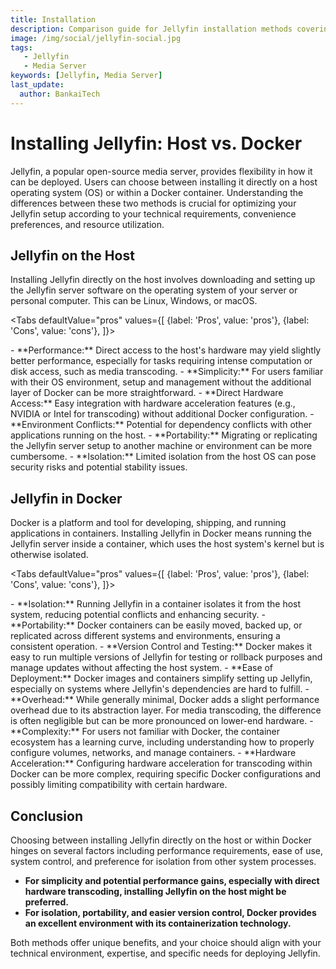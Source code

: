 ```yaml
---
title: Installation
description: Comparison guide for Jellyfin installation methods covering host vs Docker deployment with pros, cons, and best practices for each approach.
image: /img/social/jellyfin-social.jpg
tags:
   - Jellyfin
   - Media Server
keywords: [Jellyfin, Media Server]
last_update:
  author: BankaiTech
---
```



# **Installing Jellyfin: Host vs. Docker**

Jellyfin, a popular open-source media server, provides flexibility in how it can be deployed. Users can choose between installing it directly on a host operating system (OS) or within a Docker container. Understanding the differences between these two methods is crucial for optimizing your Jellyfin setup according to your technical requirements, convenience preferences, and resource utilization.

## **Jellyfin on the Host**

Installing Jellyfin directly on the host involves downloading and setting up the Jellyfin server software on the operating system of your server or personal computer. This can be Linux, Windows, or macOS.

<Tabs
  defaultValue="pros"
  values={[
    {label: 'Pros', value: 'pros'},
    {label: 'Cons', value: 'cons'},
  ]}>

<TabItem value="pros">
- **Performance:** Direct access to the host's hardware may yield slightly better performance, especially for tasks requiring intense computation or disk access, such as media transcoding.
- **Simplicity:** For users familiar with their OS environment, setup and management without the additional layer of Docker can be more straightforward.
- **Direct Hardware Access:** Easy integration with hardware acceleration features (e.g., NVIDIA or Intel for transcoding) without additional Docker configuration.
</TabItem>

<TabItem value="cons">
- **Environment Conflicts:** Potential for dependency conflicts with other applications running on the host.
- **Portability:** Migrating or replicating the Jellyfin server setup to another machine or environment can be more cumbersome.
- **Isolation:** Limited isolation from the host OS can pose security risks and potential stability issues.
</TabItem>
</Tabs>

## **Jellyfin in Docker**

Docker is a platform and tool for developing, shipping, and running applications in containers. Installing Jellyfin in Docker means running the Jellyfin server inside a container, which uses the host system's kernel but is otherwise isolated.

<Tabs
  defaultValue="pros"
  values={[
    {label: 'Pros', value: 'pros'},
    {label: 'Cons', value: 'cons'},
  ]}>

<TabItem value="pros">
- **Isolation:** Running Jellyfin in a container isolates it from the host system, reducing potential conflicts and enhancing security.
- **Portability:** Docker containers can be easily moved, backed up, or replicated across different systems and environments, ensuring a consistent operation.
- **Version Control and Testing:** Docker makes it easy to run multiple versions of Jellyfin for testing or rollback purposes and manage updates without affecting the host system.
- **Ease of Deployment:** Docker images and containers simplify setting up Jellyfin, especially on systems where Jellyfin's dependencies are hard to fulfill.
</TabItem>

<TabItem value="cons">
- **Overhead:** While generally minimal, Docker adds a slight performance overhead due to its abstraction layer. For media transcoding, the difference is often negligible but can be more pronounced on lower-end hardware.
- **Complexity:** For users not familiar with Docker, the container ecosystem has a learning curve, including understanding how to properly configure volumes, networks, and manage containers.
- **Hardware Acceleration:** Configuring hardware acceleration for transcoding within Docker can be more complex, requiring specific Docker configurations and possibly limiting compatibility with certain hardware.
</TabItem>
</Tabs>

## **Conclusion**

Choosing between installing Jellyfin directly on the host or within Docker hinges on several factors including performance requirements, ease of use, system control, and preference for isolation from other system processes. 

- **For simplicity and potential performance gains, especially with direct hardware transcoding, installing Jellyfin on the host might be preferred.**
- **For isolation, portability, and easier version control, Docker provides an excellent environment with its containerization technology.**

Both methods offer unique benefits, and your choice should align with your technical environment, expertise, and specific needs for deploying Jellyfin.

<BuyMeACoffeeButton />
